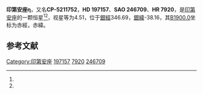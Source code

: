 {{Starbox begin
| name = 印第安座η
}}
{{Starbox observe
| epoch = [[J2000.0|J2000.0]]
| constell = [[印第安座|印第安座]]<ref name=SIMBAD>{{cite web
 | url=http://simbad.u-strasbg.fr/simbad/sim-id?Ident=HR+7920
 | title=Pulsating variable Star
 | publisher=Centre de Données astronomiques de Strasbourg
 | work=SIMBAD
 | accessdate=2012-07-13
 | archive-date=2019-09-17
 | archive-url=https://web.archive.org/web/20190917174727/http://simbad.u-strasbg.fr/simbad/sim-id?Ident=HR+7920
 | dead-url=no
 }}</ref><ref name=DATA>{{cite web
 | url=http://vizier.u-strasbg.fr/viz-bin/VizieR-5?-out.add=.&-source=5050&-corr=PK=HR&-out.max=9999&HR=7920
 | title=VizieR Detailed Page
 | accessdate=2012-07-13
 | archive-date=2016-03-05
 | archive-url=https://web.archive.org/web/20160305015319/http://vizier.u-strasbg.fr/viz-bin/VizieR-5?-out.add=.&-source=5050&-corr=PK=HR&-out.max=9999&HR=7920
 | dead-url=no
 }}</ref>
| 星官 = 
| ra = {{RA|20|44|2.3}}<ref name=SIMBAD /><ref name=DATA />
| dec = {{DEC|-51|55|16}}<ref name=SIMBAD /><ref name=DATA />
| appmag_v = 4.51<ref name=SIMBAD /><ref name=DATA />
}}
{{Starbox character
| class = A7III-IV-A9<ref name=SIMBAD /><ref name=DATA />
| b-v = 0.27<ref name=SIMBAD /><ref name=DATA />
| u-b = 0.09<ref name=SIMBAD /><ref name=DATA />
| r-i = <ref name=SIMBAD /><ref name=DATA />
| variable = 
}}
{{Starbox astrometry
| radial_v = 0.09
| prop_mo_ra = -2
| parallax = 0.049
| p_error = 
}}
{{Starbox catalog
| names =CP-5211752，[[SAO星表|SAO]] 246709，[[HD星表|HD]] 197157，[[HR星表|HR]] 7920}}
{{Starbox reference |Simbad=HR+7920}}
{{Starbox end}}

'''印第安座η'''，又名'''CP-5211752'''，'''HD 197157'''、'''SAO 246709'''、'''HR 7920'''，是[[印第安座|印第安座]]的一颗恒星<ref name=SIMBAD /><ref name=DATA />，视星等为4.51，位于[[銀道座標系|銀經]]346.69，[[銀道座標系|銀緯]]-38.16，其[[B1900.0|B1900.0]]坐标为赤經{{RA|20|36|41.9}}，赤緯{{DEC|-52|-38.16|41}}。

== 参考文献 ==
{{reflist}}

{{star-stub}}

{{印第安座恒星}}
[[Category:印第安座|Category:印第安座]]
[[Category:HD和HDE天體|197157]]
[[Category:HR天體|7920]]
[[Category:SAO天體|246709]]